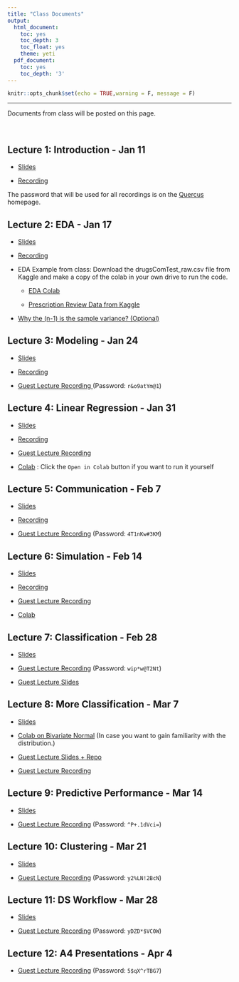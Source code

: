 ```yaml
---
title: "Class Documents"
output:
  html_document:
    toc: yes
    toc_depth: 3
    toc_float: yes
    theme: yeti
  pdf_document:
    toc: yes
    toc_depth: '3'
---
```


```r
knitr::opts_chunk$set(echo = TRUE,warning = F, message = F)
```

******

Documents from class will be posted on this page.

<br>

## Lecture 1: Introduction - Jan 11

* <a href="https://drive.google.com/file/d/177-GVP5ZYFuQxca-HYkwK5ao8Wog6btR/view?usp=sharing" target="_blank">Slides</a>

* <a href="https://utoronto.zoom.us/rec/share/p8nlgJ8l65LmY89CpgqkvcvWm_q6jLYtbielzfFOp4ybGOJ6RE4qctFLgrsi3yNr.IjIFwZ-lpejQldZC" target="_blank">Recording</a>

The password that will be used for all recordings is on the [Quercus](https://q.utoronto.ca/courses/298689) homepage.

## Lecture 2: EDA - Jan 17

* <a href="https://drive.google.com/file/d/1_tUiEvLg3yB_lRyu-v1SwE3HWyeIuOOo/view?usp=sharing" target="_blank">Slides</a>

* <a href="https://utoronto.zoom.us/rec/share/32k7HmLWR3nKx37lMHTWJSnzIfcIUN866Ig5y9hy1g_4da-8rvA-GQ8Ggqty4ohX.NU88gtXkgrmOMJsF" target="_blank">Recording</a>

* EDA Example from class: Download the drugsComTest_raw.csv file from Kaggle and make a copy of the colab in your own drive to run the code.

  - <a href="https://colab.research.google.com/drive/1z7bCpPXGtWHyLh6kCsbTv5hdfAd8gwRR?usp=sharing" target="_blank">EDA Colab</a>

  - <a href="https://www.kaggle.com/jessicali9530/kuc-hackathon-winter-2018" target="_blank">Prescription Review Data from Kaggle</a>

* <a href="https://drive.google.com/file/d/1i0ychQST504tpkFzGxqF9hU8p_zerU94/view?usp=sharing" target="_blank">Why the (n-1) is the sample variance? (Optional)</a>

## Lecture 3: Modeling - Jan 24

* <a href="https://drive.google.com/file/d/1tBWGAIyENXXhgsf7K2gbok423Es3WQrb/view?usp=sharing" target="_blank">Slides</a>

* <a href="https://utoronto.zoom.us/rec/share/g72AG4H12lpCTcxl0r3SyfRXWfCnA8p_POBSpjXRXCJBZAlJN4a7Lad2p5TrYGNL.rn6iagrOsyPnj8Dp?startTime=1643044384000" target="_blank">Recording</a>

* <a href="https://utoronto.zoom.us/rec/share/dGgFUFaMyGj3lGlhRTqcyh8h6CeSk0QLl7yI9K49kedToHKPkrrFNYcXBil6SFs-.ffIkfaA1VgF2kUp-?startTime=1643144474000" target="_blank">Guest Lecture Recording </a> (Password: `r&o9atYm@1`)

## Lecture 4: Linear Regression - Jan 31

* <a href="https://drive.google.com/file/d/1LDnCWphKwoNgBjWARHzgFTG0xCXuqz4Q/view?usp=sharing" target="_blank">Slides</a>

* <a href="https://utoronto.zoom.us/rec/share/IGIxuzWmJrwZ9mV1L-6oTMI3dZf99Nw1WM7wq9lyJ4pABDLg04_2HOeIJ61S-lY4.UvNggpJe2fvvHEPo?startTime=1643649071000" target="_blank">Recording</a>

* <a href="https://utoronto.zoom.us/rec/share/IGIxuzWmJrwZ9mV1L-6oTMI3dZf99Nw1WM7wq9lyJ4pABDLg04_2HOeIJ61S-lY4.UvNggpJe2fvvHEPo?startTime=1643652178000" target="_blank">Guest Lecture Recording </a>

* <a href="https://github.com/jlgrons/JSC270_Lecture4/blob/main/Palmer_Penguins_Regression.ipynb">Colab</a> : Click the `Open in Colab` button if you want to run it yourself


## Lecture 5: Communication - Feb 7

* <a href="https://drive.google.com/file/d/1AZuV1fIV-j0LVjWs6TdapQAkgyx09M08/view?usp=sharing" target="_blank">Slides</a>

* <a href="https://utoronto.zoom.us/rec/share/BGGY4deCcK_h3C10xyzOsxQ1Fhw5lDpGbxZZEJJCJZ0AJVF_HZESp3rWtoEGKYZ5.GzUxbKC0aU4RfRWY" target="_blank">Recording</a>

* <a href="https://utoronto.zoom.us/rec/share/r9TFlXGbeKM5q4vHuG5jiu-HAU75RpKuV0ktuAsfEkT4L6a1XFfSDvTR-oKAXzEs.EtcE1PINCx6PD_0U?startTime=1644353990000" target="_blank">Guest Lecture Recording</a> (Password: `4T1nKw#3KM`)


## Lecture 6: Simulation - Feb 14

* <a href="https://drive.google.com/file/d/1pkwbNQbLnfOorVfhEsz5mghIEOBBxaUl/view?usp=sharing">Slides</a>

* <a href="https://utoronto.zoom.us/rec/share/8YkjMDw2efKlE44j0Bxj8vpC1zSAMHTjUf7Rm1r7W5wMCXTb32zALfMaX3FVQSmk.Hh3ayie1nTcPMz0i?startTime=1644858642000" target="_blank">Recording</a>

* <a href="https://utoronto.zoom.us/rec/share/8YkjMDw2efKlE44j0Bxj8vpC1zSAMHTjUf7Rm1r7W5wMCXTb32zALfMaX3FVQSmk.Hh3ayie1nTcPMz0i?startTime=1644861769000" target="_blank">Guest Lecture Recording</a>

* <a href="https://github.com/jlgrons/JSC270_Lecture6">Colab</a>

## Lecture 7: Classification - Feb 28


* <a href="https://drive.google.com/file/d/13nvf1QVEtSyrrB_19O1lsNEaGI0FxkOy/view?usp=sharing">Slides</a>

* <a href="https://utoronto.zoom.us/rec/share/3pChZSQjfcVRqlTXa4BNjFr8jUh1ngy2MYOa-agMvHRrnLsQwMr_BWZ_SISxB8Jk.Xw4cmtF5IuBqbybl?startTime=1646168723000" target="_blank">Guest Lecture Recording</a> (Password: `wip*w@T2Nt`)

* <a href=https://drive.google.com/file/d/1SMIu_gNdB5y3i1ST5CBu82iQuCrkY7P9/view?usp=sharing" target="_blank">Guest Lecture Slides</a>


## Lecture 8: More Classification - Mar 7

* <a href="https://drive.google.com/file/d/1Nm1NPDLwTpFVsGAUoobWxGDbyalKuHOP/view?usp=sharing">Slides</a>

* <a href="https://github.com/jlgrons/JSC270_Lecture8" target="_blank">Colab on Bivariate Normal</a> (In case you want to gain familiarity with the distribution.)

* <a href="https://github.com/alistairewj/lecture-intro-to-nlp" target="_blank">Guest Lecture Slides + Repo </a>

* <a href="https://utoronto.zoom.us/rec/share/ng8f0DFFzVt9wAr6qYQ4raEM5QdwBfczGR6nx0-_-AExhKvmrbzCuEg6E-n-KLhF.0118VJZT5B-SsSbK?startTime=1646676686000">Guest Lecture Recording </a>


## Lecture 9: Predictive Performance - Mar 14

* <a href="https://drive.google.com/file/d/1tMRAFP3tOr5VVKpxD0_VimjH9UMsfy4t/view?usp=sharing">Slides</a>

* <a href="https://utoronto.zoom.us/rec/share/3h5ircwZcEskGDH5ciPcl38o_vx89gi16ALj8sowMbtgRlWtIt9_aa6eviY5s1-W.p3I5yEKgecMLRfmv?startTime=1647375092000" target="_blank">Guest Lecture Recording</a> (Password: `^P+.1dVci=`)


## Lecture 10: Clustering - Mar 21

* <a href="https://drive.google.com/file/d/1FtaFHWxXtwj5nvrkWXj7cKcLKcW5N40S/view?usp=sharing">Slides</a>

* <a href="https://utoronto.zoom.us/rec/share/U7SPGxEjq9OKn7Phk5-fcBiBg35kZW40DgHiZXh07V2uG5TlVo_cya_JxQ9OVAQs._9VNdics1YIaktfC?startTime=1647979485000" target="_blank">Guest Lecture Recording</a> (Password: `y2%LN!2BcN`)


## Lecture 11: DS Workflow - Mar 28

* <a href="https://drive.google.com/file/d/16ZlPYGYaqE2kn0WmB-DifxPz3p9HNMjS/view?usp=sharing">Slides</a>

* <a href="https://utoronto.zoom.us/rec/share/Uj5w_cHQEZ2-nrHV0_10XlJyNfrrnWQMeFH4p56TBm1bDmVAsf_BbFij350PovM.HTFwCPZMZIfpGTSU?startTime=1648584100000" target="_blank">Guest Lecture Recording</a> (Password: `yDZD*$VC0W`)


## Lecture 12: A4 Presentations - Apr 4

* <a href="https://utoronto.zoom.us/rec/share/YhUXOW2QPDq1V1PMsEMtsHopzUG3Mx2Jw10YpADFjX5a7ORH4XN7xnSrVmIn_8Xe.-FHxaE8cVu7aL5ml" target="_blank">Guest Lecture Recording</a> (Password: `5$qX^rTBG7`)





